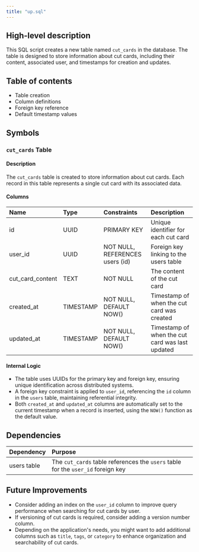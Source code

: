 ```yaml
---
title: "up.sql"
---
```


## High-level description
This SQL script creates a new table named `cut_cards` in the database. The table is designed to store information about cut cards, including their content, associated user, and timestamps for creation and updates.

## Table of contents
- Table creation
- Column definitions
- Foreign key reference
- Default timestamp values

## Symbols

### `cut_cards` Table
#### Description
The `cut_cards` table is created to store information about cut cards. Each record in this table represents a single cut card with its associated data.

#### Columns
| Name | Type | Constraints | Description |
|:-----|:-----|:------------|:------------|
| id | UUID | PRIMARY KEY | Unique identifier for each cut card |
| user_id | UUID | NOT NULL, REFERENCES users (id) | Foreign key linking to the users table |
| cut_card_content | TEXT | NOT NULL | The content of the cut card |
| created_at | TIMESTAMP | NOT NULL, DEFAULT NOW() | Timestamp of when the cut card was created |
| updated_at | TIMESTAMP | NOT NULL, DEFAULT NOW() | Timestamp of when the cut card was last updated |

#### Internal Logic
- The table uses UUIDs for the primary key and foreign key, ensuring unique identification across distributed systems.
- A foreign key constraint is applied to `user_id`, referencing the `id` column in the `users` table, maintaining referential integrity.
- Both `created_at` and `updated_at` columns are automatically set to the current timestamp when a record is inserted, using the `NOW()` function as the default value.

## Dependencies
| Dependency | Purpose |
|:-----------|:--------|
| users table | The `cut_cards` table references the `users` table for the `user_id` foreign key |

## Future Improvements
- Consider adding an index on the `user_id` column to improve query performance when searching for cut cards by user.
- If versioning of cut cards is required, consider adding a version number column.
- Depending on the application's needs, you might want to add additional columns such as `title`, `tags`, or `category` to enhance organization and searchability of cut cards.